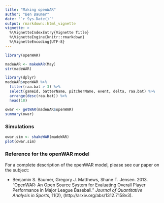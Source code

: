 ```yaml
---
title: "Making openWAR"
author: "Ben Baumer"
date: "`r Sys.Date()`"
output: rmarkdown::html_vignette
vignette: >
  %\VignetteIndexEntry{Vignette Title}
  %\VignetteEngine{knitr::rmarkdown}
  %\VignetteEncoding{UTF-8}
---
```


```r
library(openWAR)
```

```r
madeWAR <- makeWAR(May)
str(madeWAR)
```

```r
library(dplyr)
madeWAR$openWAR %>%
  filter(raa.bat > 3) %>%
  select(gameId, batterName, pitcherName, event, delta, raa.bat) %>%
  arrange(desc(raa.bat)) %>%
  head(10)
```


```r
owar <- getWAR(madeWAR$openWAR)
summary(owar)
```


### Simulations

```r
owar.sim <- shakeWAR(madeWAR)
plot(owar.sim)
```

### Reference for the openWAR model

For a complete description of the openWAR model, please see our paper on the subject:

* Benjamin S. Baumer, Gregory J. Matthews, Shane T. Jensen. 2013. "OpenWAR: An Open Source System for Evaluating Overall Player Performance in Major League Baseball." *Journal of Quantitative Analysis in Sports*, 11(2), (http://arxiv.org/abs/1312.7158v3).
